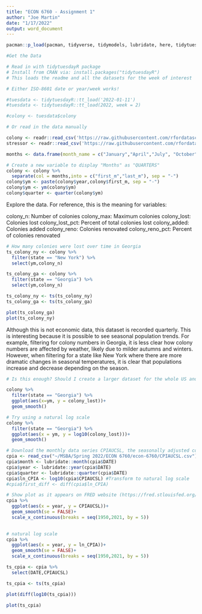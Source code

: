 ```yaml
---
title: "ECON 6760 - Assignment 1"
author: "Joe Martin"
date: "1/17/2022"
output: word_document
---
```


```r
pacman::p_load(pacman, tidyverse, tidymodels, lubridate, here, tidytuesdayR)

#Get the Data

# Read in with tidytuesdayR package 
# Install from CRAN via: install.packages("tidytuesdayR")
# This loads the readme and all the datasets for the week of interest

# Either ISO-8601 date or year/week works!

#tuesdata <- tidytuesdayR::tt_load('2022-01-11')
#tuesdata <- tidytuesdayR::tt_load(2022, week = 2)

#colony <- tuesdata$colony

# Or read in the data manually

colony <- readr::read_csv('https://raw.githubusercontent.com/rfordatascience/tidytuesday/master/data/2022/2022-01-11/colony.csv')
stressor <- readr::read_csv('https://raw.githubusercontent.com/rfordatascience/tidytuesday/master/data/2022/2022-01-11/stressor.csv')

months <- data.frame(month_name = c("January","April","July", "October"), month_num = c(1,2,3,4))

# Create a new variable to display "Months" as "QUARTERS" 
colony <- colony %>% 
  separate(col = months,into = c("first_m","last_m"), sep = "-")
colony$ym <- paste(colony$year,colony$first_m, sep = "-")
colony$ym <- ym(colony$ym)
colony$quarter <- quarter(colony$ym)
```

Explore the data. For reference, this is the meaning for variables:

colony_n: Number of colonies
colony_max: Maximum colonies
colony_lost: Colonies lost
colony_lost_pct: Percent of total colonies lost
colony_added: Colonies added
colony_reno: Colonies renovated
colony_reno_pct: Percent of colonies renovated
```r
# How many colonies were lost over time in Georgia
ts_colony_ny <- colony %>%
  filter(state == "New York") %>%
  select(ym,colony_n)

ts_colony_ga <- colony %>%
  filter(state == "Georgia") %>%
  select(ym,colony_n)

ts_colony_ny <- ts(ts_colony_ny)
ts_colony_ga <- ts(ts_colony_ga)

plot(ts_colony_ga)
plot(ts_colony_ny)
```
Although this is not economic data, this dataset is recorded quarterly. This is interesting because it is possible to see seasonal population trends. For example, filtering for colony numbers in Georgia, it is less clear how colony numbers are affected by weather, likely due to milder autumns and winters. However, when filtering for a state like New York where there are more dramatic changes in seasonal temperatures, it is clear that populations increase and decrease depending on the season.

```r
# Is this enough? Should I create a larger dataset for the whole US and see write about those trends?
```

```r

colony %>%
  filter(state == "Georgia") %>%
  ggplot(aes(x=ym, y = colony_lost))+
  geom_smooth()
```

```r
# Try using a natural log scale 
colony %>%
  filter(state == "Georgia") %>%
  ggplot(aes(x = ym, y = log10(colony_lost)))+
  geom_smooth()
```

```r
# Download the monthly data series CPIAUCSL, the seasonally adjusted consumer price index for all urban consumers in the US, from the St. Louis Fed Data Base (FRED).
cpia <- read_csv("~/MSBA/Spring 2022/ECON 6760/econ-6760/CPIAUCSL.csv")
cpia$month <- lubridate::month(cpia$DATE)
cpia$year <- lubridate::year(cpia$DATE)
cpia$quarter <- lubridate::quarter(cpia$DATE)
cpia$ln_CPIA <- log10(cpia$CPIAUCSL) #Transform to natural log scale
#cpia$first_diff <- diff(cpia$ln_CPIA)
```

```r
# Show plot as it appears on FRED website (https://fred.stlouisfed.org/series/CPIAUCSL)
cpia %>%
  ggplot(aes(x = year, y = CPIAUCSL))+
  geom_smooth(se = FALSE)+
  scale_x_continuous(breaks = seq(1950,2021, by = 5))
  
```

```r
# natural log scale
cpia %>%
  ggplot(aes(x = year, y = ln_CPIA))+
  geom_smooth(se = FALSE)+
  scale_x_continuous(breaks = seq(1950,2021, by = 5))
```

```r
ts_cpia <- cpia %>%
  select(DATE,CPIAUCSL)

ts_cpia <- ts(ts_cpia)

plot(diff(log10(ts_cpia)))

plot(ts_cpia)
```